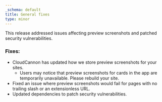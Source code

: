 ```yaml
---
_schema: default
title: General fixes
type: minor
---
```

This release addressed issues affecting preview screenshots and patched security vulnerabilities.

### Fixes:

* CloudCannon has updated how we store preview screenshots for your sites.
  * Users may notice that preview screenshots for cards in the app are temporarily unavailable. Please rebuild your site.
* Fixed an issue where preview screenshots would fail for pages with no trailing slash or an extensionless URL.
* Updated dependencies to patch security vulnerabilities.